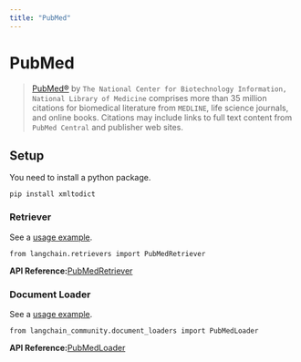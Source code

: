 ```yaml
---
title: "PubMed"
---
```


# PubMed

> [PubMed®](https://pubmed.ncbi.nlm.nih.gov/) by `The National Center for Biotechnology Information, National Library of Medicine` comprises more than 35 million citations for biomedical literature from `MEDLINE`, life science journals, and online books. Citations may include links to full text content from `PubMed Central` and publisher web sites.

## Setup

You need to install a python package.

```
pip install xmltodict
```

### Retriever

See a [usage example](/src/oss/integrations/retrievers/pubmed).

```
from langchain.retrievers import PubMedRetriever
```

**API Reference:**[PubMedRetriever](https://python.langchain.com/api_reference/community/retrievers/langchain_community.retrievers.pubmed.PubMedRetriever.html)

### Document Loader

See a [usage example](/src/oss/integrations/document_loaders/pubmed).

```
from langchain_community.document_loaders import PubMedLoader
```

**API Reference:**[PubMedLoader](https://python.langchain.com/api_reference/community/document_loaders/langchain_community.document_loaders.pubmed.PubMedLoader.html)
